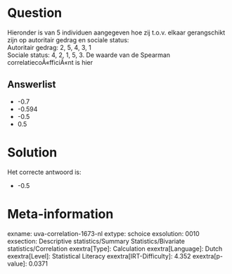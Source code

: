 Question
========

Hieronder is van 5 individuen aangegeven hoe zij t.o.v. elkaar
gerangschikt zijn op autoritair gedrag en sociale status:\
Autoritair gedrag: 2, 5, 4, 3, 1\
Sociale status: 4, 2, 1, 5, 3. De waarde van de Spearman
correlatiecoÃ«fficiÃ«nt is hier

Answerlist
----------

* -0.7
* -0.594
* -0.5
* 0.5

Solution
========

Het correcte antwoord is: 

* -0.5

Meta-information
================
exname: uva-correlation-1673-nl
extype: schoice
exsolution: 0010
exsection: Descriptive statistics/Summary Statistics/Bivariate statistics/Correlation
exextra[Type]: Calculation
exextra[Language]: Dutch
exextra[Level]: Statistical Literacy
exextra[IRT-Difficulty]: 4.352
exextra[p-value]: 0.0371

